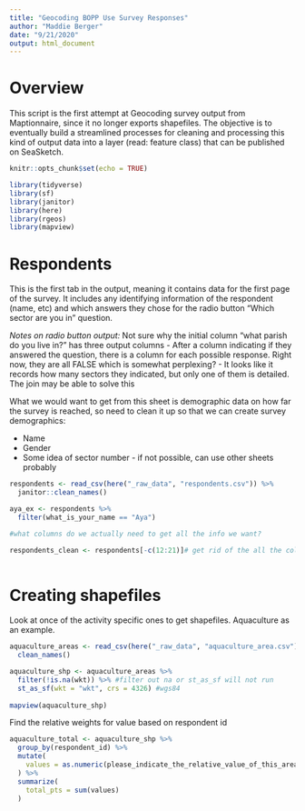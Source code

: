 ```yaml
---
title: "Geocoding BOPP Use Survey Responses"
author: "Maddie Berger"
date: "9/21/2020"
output: html_document
---
```


# Overview

This script is the first attempt at Geocoding survey output from Maptionnaire, since it no longer exports shapefiles. The objective is to eventually build a streamlined processes for cleaning and processing this kind of output data into a layer (read: feature class) that can be published on SeaSketch. 

```r
knitr::opts_chunk$set(echo = TRUE)

library(tidyverse)
library(sf)
library(janitor)
library(here)
library(rgeos)
library(mapview)
```

# Respondents

This is the first tab in the output, meaning it contains data for the first page of the survey. It includes any identifying information of the respondent (name, etc) and which answers they chose for the radio button "Which sector are you in" question.

*Notes on radio button output:* 
Not sure why the initial column "what parish do you live in?" has three output columns
- After a column indicating if they answered the question, there is a column for each possible response. Right now, they are all FALSE which is somewhat perplexing? 
- It looks like it records how many sectors they indicated, but only one of them is detailed. The join may be able to solve this


What we would want to get from this sheet is demographic data on how far the survey is reached, so need to clean it up so that we can create survey demographics: 

- Name
- Gender
- Some idea of sector number - if not possible, can use other sheets probably 

```r

respondents <- read_csv(here("_raw_data", "respondents.csv")) %>% 
  janitor::clean_names()

aya_ex <- respondents %>% 
  filter(what_is_your_name == "Aya")

#what columns do we actually need to get all the info we want? 

respondents_clean <- respondents[-c(12:21)]# get rid of the all the columns that all have the same thing in them? 
  
```

# Creating shapefiles

Look at once of the activity specific ones to get shapefiles. Aquaculture as an example. 
```r

aquaculture_areas <- read_csv(here("_raw_data", "aquaculture_area.csv")) %>% 
  clean_names()

aquaculture_shp <- aquaculture_areas %>%
  filter(!is.na(wkt)) %>% #filter out na or st_as_sf will not run
  st_as_sf(wkt = "wkt", crs = 4326) #wgs84
  
mapview(aquaculture_shp)
```

Find the relative weights for value based on respondent id

```r

aquaculture_total <- aquaculture_shp %>% 
  group_by(respondent_id) %>% 
  mutate(
    values = as.numeric(please_indicate_the_relative_value_of_this_area_to_you)
  ) %>% 
  summarize(
    total_pts = sum(values)
  )



```

